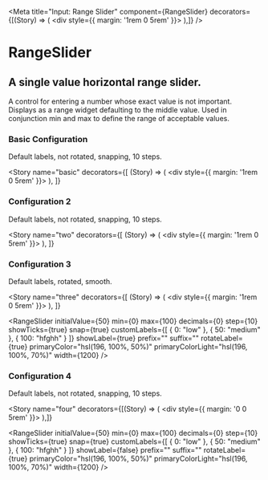 
<Meta 
  title="Input: Range Slider" 
  component={RangeSlider} 
  decorators={[(Story) => (
    <div style={{ margin: '1rem 0 5rem' }}>
      <Story/>
    </div>
    ),]} 
  />

# RangeSlider

## A single value horizontal range slider.
A control for entering a number whose exact value is not important. Displays as
a range widget defaulting to the middle value. Used in conjunction min and max
to define the range of acceptable values.

### Basic Configuration
Default labels, not rotated, snapping, 10 steps.

<Story name="basic"
  decorators={[
    (Story) => (
      <div style={{ margin: '1rem 0 5rem' }}>
        <Story/>
      </div>
    ),
  ]}
>
  <RangeSlider 
    initialValue={50}
    min={0}
    max={100}
    decimals={0}
    step={5}
    showTicks={true}
    snap={true}
    customLabels={[]}
    showLabel={false}
    prefix=""
    suffix=""
    rotateLabel={false}
    primaryColor="hsl(196, 100%, 50%)"
    primaryColorLight="hsl(196, 100%, 70%)"
    width={1200}
  />
</Story>

### Configuration 2
Default labels, not rotated, snapping, 10 steps.

<Story name="two"
  decorators={[
    (Story) => (
      <div style={{ margin: '1rem 0 5rem' }}>
        <Story/>
      </div>
    ),
  ]}
>
  <RangeSlider 
    initialValue={50}
    min={0}
    max={100}
    decimals={0}
    step={10}
    showTicks={false}
    snap={true}
    customLabels={[]}
    showLabel={false}
    prefix=""
    suffix=" gallons"
    rotateLabel={true}
    primaryColor="hsl(196, 100%, 50%)"
    primaryColorLight="hsl(196, 100%, 70%)"
    width={1200}
  />
</Story>

### Configuration 3
Default labels, rotated, smooth.

<Story name="three"
  decorators={[
    (Story) => (
      <div style={{ margin: '1rem 0 5rem' }}>
        <Story/>
      </div>
    ),
  ]}
>
  <RangeSlider 
    initialValue={50}
    min={0}
    max={100}
    decimals={0}
    step={10}
    showTicks={true}
    snap={true}
    customLabels={[
      { 0: "low" },
      { 50: "medium" },
      { 100: "hfghh" }
    ]}
    showLabel={true}
    prefix=""
    suffix=""
    rotateLabel={true}
    primaryColor="hsl(196, 100%, 50%)"
    primaryColorLight="hsl(196, 100%, 70%)"
    width={1200}
  />
</Story>

### Configuration 4
Default labels, not rotated, snapping, 10 steps.

<Story name="four"
  decorators={[(Story) => (
      <div style={{ margin: '0 0 5rem' }}>
        <Story/>
      </div>
    ),]}
>
  <RangeSlider 
    initialValue={50}
    min={0}
    max={100}
    decimals={0}
    step={10}
    showTicks={true}
    snap={true}
    customLabels={[
      { 0: "low" },
      { 50: "medium" },
      { 100: "hfghh" }
    ]}
    showLabel={false}
    prefix=""
    suffix=""
    rotateLabel={true}
    primaryColor="hsl(196, 100%, 50%)"
    primaryColorLight="hsl(196, 100%, 70%)"
    width={1200}
  />
</Story>

